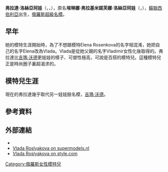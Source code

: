{{copyedit|time=2015-08-03T04:16:41+00:00}}

{{noteTA
|T=zh-hans:弗拉達·洛絲亞珂娃;zh-hk:弗拉達·洛絲亞珂娃;zh-tw:弗拉達·洛絲亞珂娃;
|1=zh-hant:弗拉達;
}}
{{Infobox Model
| name          = 弗拉達·洛絲亞珂娃<br />{{en}}Vlada Roslyakova
| image         = Vlada Roslyakova 3.jpg
| imagesize     =  
| caption       = 
| birthname     = Elena Vladimirovna Roslyakova
| birthdate     = {{birth date and age|1987|7|8}}
| location      = {{蘇聯}}[[鄂木斯克|鄂木斯克]]
| deathdate     = 
| deathplace    = 
| height        = {{Height|ft=5|in=10}}<ref name=models1>{{cite web |url=http://www.models1.co.uk/details.asp?sexid=2&careerid=&x=&subid=4321&curpage=&cboModelID=26450 |title=Vlada Roslyakova |accessdate=2008-01-03 |publisher=Models 1 |deadurl=yes |archiveurl=https://web.archive.org/web/20090213211026/http://www.models1.co.uk/details.asp?sexid=2&careerid=&x=&subid=4321&curpage=&cboModelID=26450 |archivedate=2009-02-13 }}</ref>
| weight        = {{Weight|kg=57}}
| haircolor     = 淺棕髮
| eyecolor      = 冰藍色
| measurements  = 31.5-23-34 (US)<br />80-58-86 (EU)<ref name=models1/>
| dress size    = 2 (US), 6 (UK), 38 (EU)<ref name=models1/>
| shoesize      = 7 (US), 38 (EU)<ref name=models1/>
| agency        = {{US}}[[紐約|紐約]]: Women Model Management<br />{{UK}}[[倫敦|倫敦]]: Models 1<br />{{ITA}}[[米蘭|米蘭]]: Women Milan<br />{{FRA}}[[巴黎|巴黎]]: Women Paris<br />{{JAP}}[[東京|東京]]: Donna Models<br />{{DEN}}[[哥本哈根|哥本哈根]]: Unique Models
| alias(es)     = 
| spouse        = 
| homepage      = 
}}
'''弗拉達·洛絲亞珂娃'''（{{lang|en|Vlada Roslyakova}}，{{lang-ru|Влада Рослякова}}，{{bd|1987年|7月8日|catIdx=R}}），原名'''埃琳娜·弗拉基米諾芙娜·洛絲亞珂娃'''（{{lang|en|Elena Vladimirovna Roslyakova}}，{{lang-ru|Еле́на Влади́мировна Росляко́ва}}），[[苏联|蘇聯]][[西伯利亞|西伯利亞]]出生，[[俄羅斯|俄羅斯]][[超級名模|超級名模]]。

== 早年 ==
她的模特生涯開始時，為了不想跟模特Elena Rosenkova的名字相混淆，她把自己的名字Elena改為Vlada。Vlada是從她父親的名字Vladimir女性化後取得的。弗拉達比[[吉瑪·沃德|吉瑪·沃德]]更娃娃的樣子、可塑性極高，可說是百搭的模特兒。這種模特兒正是時尚圈子裏超渴求的。 

== 模特兒生涯 ==
現在的弗拉達幾乎取代另一娃娃臉名模，[[吉瑪·沃德|吉瑪·沃德]]。

== 參考資料 ==
{{reflist}}

== 外部連結 ==
* {{fashionmodel|Vlada_Roslyakova|Vlada Roslyakova}}
* [https://web.archive.org/web/20080122140926/http://supermodels.nl/vladaroslyakova/ Vlada Roslyakova on supermodels.nl]
* [http://www.style.com/peopleparties/modelsearch/thumb/person1866/ Vlada Roslyakova on style.com] {{Wayback|url=http://www.style.com/peopleparties/modelsearch/thumb/person1866/ |date=20070514021733 }}

{{DEFAULTSORT:Roslyakova, Vlada}}
[[Category:俄羅斯女性模特兒|Category:俄羅斯女性模特兒]]